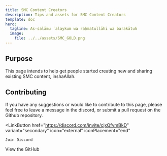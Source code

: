 ```yaml
---
title: SMC Content Creators
description: Tips and assets for SMC Content Creators
template: doc
hero:
  tagline: As-salāmu ʿalaykum wa raḥmatullāhi wa barakātuh
  image:
    file: ../../assets/SMC_GOLD.png
---
```



## Purpose

This page intends to help get people started creating new and sharing existing SMC content, inshaAllah.

## Contributing

If you have any suggestions or would like to contribute to this page, please feel free to leave a message in the discord, or submit a pull request on the Github repository.

<LinkButton
	href="https://discord.com/invite/cjxQfvmBkD"
	variant="secondary"
	icon="external"
	iconPlacement="end"
>
	Join Discord
</LinkButton>
<LinkButton
	href="https://github.com/muhammadanwaystudent/smc-docs"
	variant="secondary"
	icon="external"
	iconPlacement="end"
>
	View the GitHub
</LinkButton>

